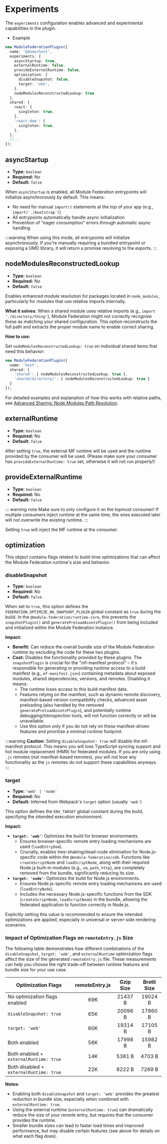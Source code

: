 # Experiments

The `experiments` configuration enables advanced and experimental capabilities in the plugin.

- Example

```ts
new ModuleFederationPlugin({
  name: '@demo/host',
  experiments: {
    asyncStartup: true,
    externalRuntime: false,
    provideExternalRuntime: false,
    optimization: {
      disableSnapshot: false,
      target: 'web',
    },
    nodeModulesReconstructedLookup: true
  },
  shared: {
    react: {
      singleton: true,
    },
    'react-dom': {
      singleton: true,
    },
  },
  //...
});
```

## asyncStartup

- **Type:** `boolean`
- **Required:** No
- **Default:** `false`

When `asyncStartup` is enabled, all Module Federation entrypoints will initialize asynchronously by default. This means:

- No need for manual `import()` statements at the top of your app (e.g., `import('./bootstrap')`)
- All entrypoints automatically handle async initialization
- Prevention of "eager consumption" errors through automatic async handling

:::warning
When using this mode, all entrypoints will initialize asynchronously. If you're manually requiring a bundled entrypoint or exposing a UMD library, it will return a promise resolving to the exports.
:::

## nodeModulesReconstructedLookup

- **Type:** `boolean`
- **Required:** No
- **Default:** `false`

Enables enhanced module resolution for packages located in `node_modules`, particularly for modules that use relative imports internally.

**What it solves**: When a shared module uses relative imports (e.g., `import './directory/thing'`), Module Federation might not correctly recognize these as matching your shared configuration. This option reconstructs the full path and extracts the proper module name to enable correct sharing.

**How to use:**

Set `nodeModulesReconstructedLookup: true` on individual shared items that need this behavior:

```ts
new ModuleFederationPlugin({
  name: 'host',
  shared: {
    'shared': { nodeModulesReconstructedLookup: true },
    'shared/directory/': { nodeModulesReconstructedLookup: true }
  }
});
```

For detailed examples and explanation of how this works with relative paths, see [Advanced Sharing: Node Modules Path Resolution](/configure/advanced-sharing#node-modules-path-resolution).

## externalRuntime

- **Type:** `boolean`
- **Required:** No
- **Default:** `false`

After setting `true`, the external MF runtime will be used and the runtime provided by the consumer will be used. (Please make sure your consumer has `provideExternalRuntime: true` set, otherwise it will not run properly!)

## provideExternalRuntime

- **Type:** `boolean`
- **Required:** No
- **Default:** `false`

::: warning note
Make sure to only configure it on the topmost consumer! If multiple consumers inject runtime at the same time, the ones executed later will not overwrite the existing runtime.
:::

Setting `true` will inject the MF runtime at the consumer.

## optimization

This object contains flags related to build-time optimizations that can affect the Module Federation runtime's size and behavior.

### disableSnapshot

- **Type:** `boolean`
- **Required:** No
- **Default:** `false`

When set to `true`, this option defines the `FEDERATION_OPTIMIZE_NO_SNAPSHOT_PLUGIN` global constant as `true` during the build. In the `@module-federation/runtime-core`, this prevents the `snapshotPlugin()` and `generatePreloadAssetsPlugin()` from being included and initialized within the Module Federation instance.

**Impact:**
*   **Benefit:** Can reduce the overall bundle size of the Module Federation runtime by excluding the code for these two plugins.
*   **Cost:** Disables the functionality provided by these plugins. The `snapshotPlugin` is crucial for the "mf-manifest protocol" – it's responsible for generating or providing runtime access to a build manifest (e.g., `mf-manifest.json`) containing metadata about exposed modules, shared dependencies, versions, and remotes. Disabling it means:
    *   The runtime loses access to this build manifest data.
    *   Features relying on the manifest, such as dynamic remote discovery, manifest-based version compatibility checks, advanced asset preloading (also handled by the removed `generatePreloadAssetsPlugin`), and potentially runtime debugging/introspection tools, will not function correctly or will be unavailable.
    *   Use this option only if you do not rely on these manifest-driven features and prioritize a minimal runtime footprint.

:::warning
**Caution:** Setting `disableSnapshot: true` will disable the mf-manifest protocol. This means you will lose TypeScript syncing support and hot module replacement (HMR) for federated modules. If you are only using `.js` remotes (not manifest-based remotes), you will not lose any functionality as the `js` remotes do not support these capabilities anyways.
:::

### target

- **Type:** `'web' | 'node'`
- **Required:** No
- **Default:** Inferred from Webpack's `target` option (usually `'web'`)

This option defines the `ENV_TARGET` global constant during the build, specifying the intended execution environment.

**Impact:**
*   **`target: 'web'`**: Optimizes the build for browser environments.
    *   Ensures browser-specific remote entry loading mechanisms are used (`loadEntryDom`).
    *   Crucially, enables tree-shaking/dead-code elimination for Node.js-specific code within the `@module-federation/sdk`. Functions like `createScriptNode` and `loadScriptNode`, along with their required Node.js built-in modules (e.g., `vm`, `path`, `http`), are completely removed from the bundle, significantly reducing its size.
*   **`target: 'node'`**: Optimizes the build for Node.js environments.
    *   Ensures Node.js-specific remote entry loading mechanisms are used (`loadEntryNode`).
    *   Includes the necessary Node.js-specific functions from the SDK (`createScriptNode`, `loadScriptNode`) in the bundle, allowing the federated application to function correctly in Node.js.

Explicitly setting this value is recommended to ensure the intended optimizations are applied, especially in universal or server-side rendering scenarios.

### Impact of Optimization Flags on `remoteEntry.js` Size

The following table demonstrates how different combinations of the `disableSnapshot`, `target: 'web'`, and `externalRuntime` optimization flags affect the size of the generated `remoteEntry.js` file. These measurements can help you choose the right trade-off between runtime features and bundle size for your use case.

| Optimization Flags                          | remoteEntry.js | Gzip Size | Brotli Size |
|---------------------------------------------|:--------------:|:---------:|:-----------:|
| No optimization flags enabled               | 69K            | 21437 B   | 19024 B     |
| `disableSnapshot: true`                     | 65K            | 20096 B   | 17860 B     |
| `target: 'web'`                             | 60K            | 19314 B   | 17105 B     |
| Both enabled                                | 56K            | 17998 B   | 15982 B     |
| Both enabled + `externalRuntime: true`      | 14K            | 5381 B    | 4703 B      |
| Both disabled + `externalRuntime: true`     | 22K            | 8222 B    | 7269 B      |

**Notes:**
- Enabling both `disableSnapshot` and `target: 'web'` provides the greatest reduction in bundle size, especially when combined with `externalRuntime: true`.
- Using the external runtime (`externalRuntime: true`) can dramatically reduce the size of your remote entry, but requires that the consumer provides the runtime.
- Smaller bundle sizes can lead to faster load times and improved performance, but may disable certain features (see above for details on what each flag does).
